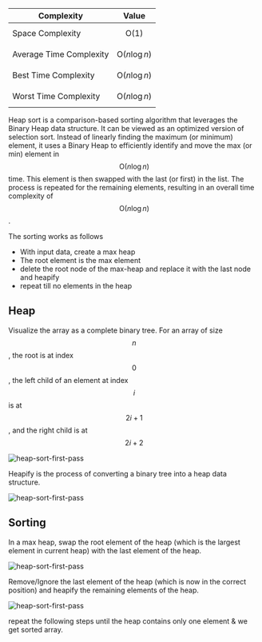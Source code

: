 | Complexity              | Value                  |
| ----------------------- | ---------------------- |
| Space Complexity        | $$\text{O}(1)$$        |
| Average Time Complexity | $$\text{O}(n\log{n})$$ |
| Best Time Complexity    | $$\text{O}(n\log{n})$$ |
| Worst Time Complexity   | $$\text{O}(n\log{n})$$ |

Heap sort is a comparison-based sorting algorithm that leverages the Binary Heap data structure. It can be viewed as an optimized version of selection sort. Instead of linearly finding the maximum (or minimum) element, it uses a Binary Heap to efficiently identify and move the max (or min) element in $$\text{O}(n\log{n})$$ time. This element is then swapped with the last (or first) in the list. The process is repeated for the remaining elements, resulting in an overall time complexity of $$\text{O}(n\log{n})$$.

The sorting works as follows

- With input data, create a max heap
- The root element is the max element
- delete the root node of the max-heap and replace it with the last node and heapify
- repeat till no elements in the heap

## Heap

Visualize the array as a complete binary tree. For an array of size $$n$$, the root is at index $$0$$, the left child of an element at index $$i$$ is at $$2i + 1$$, and the right child is at $$2i + 2$$

<img src="/images/sort/heap-sort/IMG_0039.JPG" alt="heap-sort-first-pass" />

Heapify is the process of converting a binary tree into a heap data structure.

<img src="/images/sort/heap-sort/IMG_0040.JPG" alt="heap-sort-first-pass" />

## Sorting

In a max heap, swap the root element of the heap (which is the largest element in current heap) with the last element of the heap.

<img src="/images/sort/heap-sort/IMG_0041.JPG" alt="heap-sort-first-pass" />

Remove/Ignore the last element of the heap (which is now in the correct position) and heapify the remaining elements of the heap.

<img src="/images/sort/heap-sort/IMG_0042.JPG" alt="heap-sort-first-pass" />

repeat the following steps until the heap contains only one element & we get sorted array.
